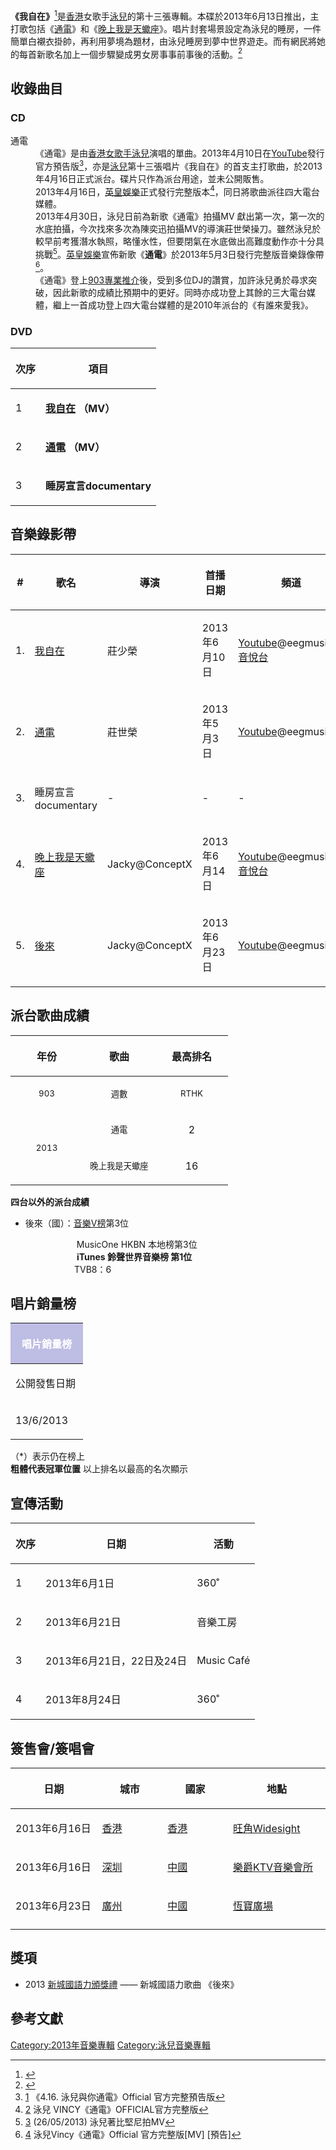 {{Infobox album
| name       = 我自在
| type       = 專輯
| artist     = [[泳兒|泳兒]]
| cover      = 
| released   = 2013年6月13日
| recorded   = 
| genre      = [[粵語|粵語]]
| length     = 
| label      = [[英皇娛樂|英皇娛樂]]
| producer   = [[蔡德才|蔡德才]]、[[梁基爵|梁基爵]]
<!-- 未知參數 | number     = 10 -->
| reviews    = 
| prev_title = [[接近天空的地方|接近天空的地方]]
| prev_year  = 2012
| next_title = [[愛.情歌|愛.情歌]]
| next_year  = 2014
}}
'''《我自在》'''<ref>{{cite web|title=我自在|url=https://www.yesasia.com/global/%E6%88%91%E8%87%AA%E5%9C%A8-cd-dvd/1033480198-0-0-0-zh_TW/info.html|website=yesasia|accessdate=2013-06-13|archive-date=2019-04-27|archive-url=https://web.archive.org/web/20190427003309/https://www.yesasia.com/global/%E6%88%91%E8%87%AA%E5%9C%A8-cd-dvd/1033480198-0-0-0-zh_TW/info.html|dead-url=no}}</ref>是[[香港|香港]]女歌手[[泳兒|泳兒]]的第十三張專輯。本碟於2013年6月13日推出，主打歌包括《[[通電|通電]]》和《[[晚上我是天蠍座|晚上我是天蠍座]]》。唱片封套場景設定為泳兒的睡房，一件簡單白襯衣掛帥，再利用夢境為題材，由泳兒睡房到夢中世界遊走。而有網民將她的每首新歌名加上一個步驟變成男女房事事前事後的活動。<ref>{{cite web|title=泳兒新歌網上掀高潮|url=https://hk.mobi.yahoo.com/news/%E6%B3%B3%E5%85%92%E6%96%B0%E6%AD%8C%E7%B6%B2%E4%B8%8A%E6%8E%80%E9%AB%98%E6%BD%AE-223000128.html|website=yahoo|accessdate=2013-06|archive-date=2019-02-10|archive-url=https://web.archive.org/web/20190210002705/https://hk.mobi.yahoo.com/news/%E6%B3%B3%E5%85%92%E6%96%B0%E6%AD%8C%E7%B6%B2%E4%B8%8A%E6%8E%80%E9%AB%98%E6%BD%AE-223000128.html|dead-url=no}}</ref>

==收錄曲目==
===CD===
{{Tracklist
| collapsed = 450%
| headline = 
| font_size = 
| total_length =

| all_writing = 
| all_music = 
| all_lyrics = 
| all_arranger = 
| all_producer = [[蔡德才|蔡德才]]、[[梁基爵|梁基爵]]
| all_except =

| extra_column = 

| title1 = 心呼吸
| not1 = 
| longnote1 = 
| music1 = 蔡德才
| lyrics1 = [[周耀輝|周耀輝]]
| arranger1 = 蔡德才
| producer1 = 
| extra1 = 
| length1 =

| title2 = 我自在
| note2 = 
| longnote2 = 
| music2 = [[鄺梓喬|鄺梓喬]]
| lyrics2 = [[陳浩峰|陳浩峰]]
| arranger2 = 梁基爵
| producer2 = 
| extra2 = 
| length2 =

| title3 = 睡前服
| note3 = 
| longnote3 = 
| music3 = [[張繼聰|張繼聰]]
| lyrics3 = [[陳詠謙|陳詠謙]]
| arranger3 = 蔡德才
| producer3 = 
| extra3 = 
| length3 =

| title4 = 睡房宣言
| note4 = 
| longnote4 = 改編自[[高潤荷|高潤荷]]的《People》
| music4 = Score
| lyrics4 = [[梁栢堅_(填詞人)|梁栢堅]]
| arranger4 = 梁基爵
| producer4 = 
| extra4 = 
| length4 =

| title5 = 深白色
| note5 = 
| longnote5 = '''第三支派台歌'''
| music5 = [[馮允謙|馮允謙]]
| lyrics5 = [[林若寧|林若寧]]
| arranger5 = 梁基爵
| producer5 = 
| extra5 = 
| length5 =

| title6 = 一半床
| note6 = 
| longnote6 = 
| music6 = [[黃靖|黃靖]]
| lyrics6 = [[楊熙|楊熙]]
| arranger6 = 梁基爵
| producer6 = 
| extra6 = 
| length6 =

| title7 = 通電
| note7 = 
| longnote7 = '''第一支派台歌'''
| music7 = 梁基爵
| lyrics7 = [[小克|小克]]
| arranger7 = 梁基爵
| producer7 = 
| extra7 = 
| length7 =

| title8 = 清潔愛
| note8 = 
| longnote8 = 
| music8 = [[李華章|李華章]]<br>Gabrielle Guidi
| lyrics8 = -{[[于逸堯|于逸堯]]}-
| arranger8 = [[何山|何山]]
| producer8 = 
| extra8 = 
| length8 =

| title9 = [https://www.youtube.com/watch?v=V15isAz2_c8 晚上我是天蠍座]
| note9 = 
| longnote9 = '''第二支派台歌'''
| music9 = [[林二汶|林二汶]]
| lyrics9 = 林二汶
| arranger9 = 梁基爵
| producer9 = 
| extra9 = 
| length9 =

| title10 = [https://www.youtube.com/watch?v=s9E7IvYVO0o 後來]
| note10 = 
| longnote10 = 原唱者為[[劉若英|劉若英]]
| music10 = [[玉城千春|玉城千春]]
| lyrics10 = [[施人誠|施人誠]]
| arranger10 = [[孔奕佳|孔奕佳]]<br>梁基爵
| producer10 = 
| extra10 = 
| length10 = 
}}

;通電
:《通電》是由[[香港|香港]][[女歌手|女歌手]][[泳兒|泳兒]]演唱的單曲。2013年4月10日在[[YouTube|YouTube]]發行官方預告版<ref>[http://www.youtube.com/watch?v=Sa7P_j6AphY&feature=youtu.be] {{Wayback|url=http://www.youtube.com/watch?v=Sa7P_j6AphY&feature=youtu.be |date=20161015181854 }} 《4.16. 泳兒與你通電》Official 官方完整預告版</ref>，亦是[[泳兒|泳兒]]第十三張唱片《我自在》的首支主打歌曲，於2013年4月16日正式派台。碟片只作為派台用途，並未公開販售。
:2013年4月16日，[[英皇娛樂|英皇娛樂]]正式發行完整版本<ref>[http://www.youtube.com/watch?v=IGADPK77ylM&feature=youtu.be] {{Wayback|url=http://www.youtube.com/watch?v=IGADPK77ylM&feature=youtu.be |date=20220421222616 }}泳兒 VINCY《通電》OFFICIAL官方完整版</ref>，同日將歌曲派往四大電台媒體。
:2013年4月30日，泳兒日前為新歌《通電》拍攝MV 獻出第一次，第一次的水底拍攝，今次找來多次為陳奕迅拍攝MV的導演莊世榮操刀。雖然泳兒於較早前考獲潛水執照，略懂水性，但要閉氣在水底做出高難度動作亦十分具挑戰<ref>[http://news.on.cc/cnt/entertainment/20130426/bkn-20130426170111163-0426_00862_001.html] {{Wayback|url=http://news.on.cc/cnt/entertainment/20130426/bkn-20130426170111163-0426_00862_001.html |date=20220421222614 }} (26/05/2013) 泳兒著比堅尼拍MV</ref>。[[英皇娛樂|英皇娛樂]]宣佈新歌《'''通電'''》於2013年5月3日發行完整版音樂錄像帶<ref>[http://www.youtube.com/watch?v=f3R0gvbbAaA] {{Wayback|url=http://www.youtube.com/watch?v=f3R0gvbbAaA |date=20220421222613 }} 泳兒Vincy《通電》Official 官方完整版[MV] [預告]</ref>。
:《通電》登上[[903專業推介|903專業推介]]後，受到多位DJ的讚賞，加許泳兒勇於尋求突破，因此新歌的成績比預期中的更好。同時亦成功登上其餘的三大電台媒體，繼上一首成功登上四大電台媒體的是2010年派台的《有誰來愛我》。

===DVD===
{| class="wikitable"
|-
!次序
!項目
|-
| 1 || '''[https://www.youtube.com/watch?v=VYcd-476fkM 我自在] {{Wayback|url=https://www.youtube.com/watch?v=VYcd-476fkM |date=20200904094740 }}（MV）'''
|-
| 2 || '''[https://www.youtube.com/watch?v=aQb-a-hOIbY 通電] {{Wayback|url=https://www.youtube.com/watch?v=aQb-a-hOIbY |date=20200904094745 }}（MV）'''
|-
| 3 || '''睡房宣言documentary'''
|}

==音樂錄影帶==
{| class="wikitable"
|-
!#
!歌名
!導演
!首播日期
!頻道
|-
| 1. || [http://www.youtube.com/watch?v=VYcd-476fkM 我自在] {{Wayback|url=http://www.youtube.com/watch?v=VYcd-476fkM |date=20200904094740 }} || 莊少榮 || 2013年6月10日 ||[[Youtube|Youtube]]@eegmusichk<br>[[音悅台|音悅台]]
|-
| 2. || [http://www.youtube.com/watch?v=aQb-a-hOIbY 通電] {{Wayback|url=http://www.youtube.com/watch?v=aQb-a-hOIbY |date=20220512200651 }} || 莊世榮 || 2013年5月3日 ||[[Youtube|Youtube]]@eegmusichk
|-
| 3. || 睡房宣言documentary || - || - ||-
|-
| 4. || [http://www.youtube.com/watch?v=V15isAz2_c8&feature=youtu.be 晚上我是天蠍座] {{Wayback|url=http://www.youtube.com/watch?v=V15isAz2_c8&feature=youtu.be |date=20191223150223 }} || Jacky@ConceptX || 2013年6月14日 ||[[Youtube|Youtube]]@eegmusichk<br>[[音悅台|音悅台]]
|-
| 5. || [http://www.youtube.com/watch?v=4NSnu998g3A 後來] {{Wayback|url=http://www.youtube.com/watch?v=4NSnu998g3A |date=20220421222613 }} || Jacky@ConceptX || 2013年6月23日 ||[[Youtube|Youtube]]@eegmusichk
|}


== 派台歌曲成績 ==
{| class="wikitable"
!align="center" rowspan="2" | 年份
!align="center" rowspan="2" | 歌曲
!align="center" colspan="8" | 最高排名
|-
!width="100"|<small>903</small> !! width="100"|<small>週數</small> !! width="100"|<small>RTHK</small> !! width="100"|<small>週數</small> !! width="100"|<small>997</small> !! width="100"|<small>週數</small> !! width="100"|<small>TVB</small> !! width="100"|<small>週數</small>
|-
|align="center" rowspan="2"|<small>2013</small> ||align="center"| <small>通電</small> ||align="center"| 2 ||align="center"| 5 ||align="center"| 7 ||align="center"| 4 ||align="center"| '''1''' ||align="center"| 9 ||align="center"| '''1''' ||align="center"| 4
|-
|align="center"| <small>晚上我是天蠍座</small> ||align="center"| 16 ||align="center"| 3 ||align="center"| - ||align="center"| - ||align="center"| 4 ||align="center"| 2||align="center"|'''1''' ||align="center"| 5
|}

'''四台以外的派台成績'''
*後來（國）：[[音樂V榜|音樂V榜]]第3位
　　　　　 　　 MusicOne HKBN 本地榜第3位<br>
　　　　　 　　 '''iTunes 鈴聲世界音樂榜 第1位'''<br>
　　　　　 　　TVB8：6

==唱片銷量榜==
{| class="wikitable" cellpadding="1"
|-
! style="background:#bebde4; color:white" colspan="7" | '''唱片銷量榜'''
|-
| width="100"| 公開發售日期 || width="140"| 唱片名稱 ||width="140"| 香港唱片商會銷量榜 || width="80"| HMV || width="100"| CD Warehouse || width="100"| HK Record || width="200"| 備註
|-
| 13/6/2013 || '''我自在''' || 9 || - || - || - || [[Sky_Music|Sky Music]]天空銷量榜：9<br>MOOV 大碟榜：3
|}

（*）表示仍在榜上<br/>
'''粗體代表冠軍位置''' 以上排名以最高的名次顯示

==宣傳活動==
{| class="wikitable"
|-
!次序
!日期
!活動
|-
| 1 || 2013年6月1日 || 360˚
|-
| 2 || 2013年6月21日 || 音樂工房
|-
| 3 || 2013年6月21日，22日及24日 || Music Café
|-
| 4 || 2013年8月24日 || 360˚
|}

==簽售會/簽唱會==
{| class="wikitable"
|- bgcolor="#CCCCCC"
! width="135" rowspan="1"| 日期
! width="100" rowspan="1"| 城市
! width="100" rowspan="1"| 國家
! width="150" rowspan="1"| 地點
|-
|align="left" |2013年6月16日
|align="left" |[[香港|香港]]
|align="left" |{{flagicon|HK}} [[香港|香港]]
|align="left" |[[旺角Widesight|旺角Widesight]]
|-
|align="left" |2013年6月16日
|align="left" |[[深圳|深圳]]
|align="left" |{{flagicon|China}} [[中國|中國]]
|align="left" |[[樂爵KTV音樂會所|樂爵KTV音樂會所]]
|-
|align="left" |2013年6月23日
|align="left" |[[廣州|廣州]]
|align="left" |{{flagicon|China}} [[中國|中國]]
|align="left" |[[恆寶廣場|恆寶廣場]]
|-
|}

==獎項==
*2013 [[新城國語力頒獎禮|新城國語力頒獎禮]] —— 新城國語力歌曲 《後來》

== 參考文獻 ==
{{Reflist|2}}

[[Category:2013年音樂專輯|Category:2013年音樂專輯]]
[[Category:泳兒音樂專輯|Category:泳兒音樂專輯]]